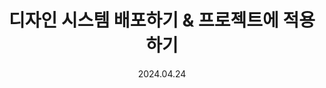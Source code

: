 ---
title: "디자인 시스템 배포하기 & 프로젝트에 적용하기"
description: "디자인 시스템을 배포하고 프로젝트에 적용해보았습니다."
date: "2024.04.24"
tags:
  -
pinned: false
---